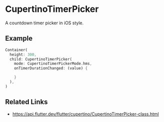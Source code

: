 

<Meta of={CupertinoTimerPickerStories} />

# CupertinoTimerPicker

A countdown timer picker in iOS style.

## Example

```dart liveslice=CupertinoTimerPicker
Container(
  height: 300,
  child: CupertinoTimerPicker(
    mode: CupertinoTimerPickerMode.hms,
    onTimerDurationChanged: (value) {

    }
  ),
)
```

## Related Links

- https://api.flutter.dev/flutter/cupertino/CupertinoTimerPicker-class.html

